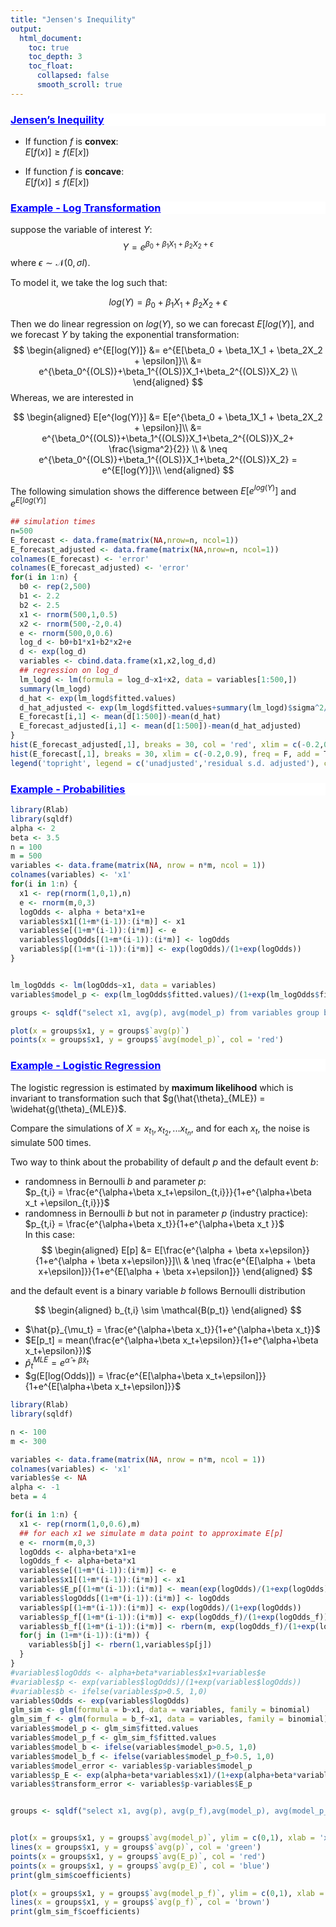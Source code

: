 ```yaml
---
title: "Jensen's Inequility"
output:
  html_document:
    toc: true
    toc_depth: 3
    toc_float:
      collapsed: false
      smooth_scroll: true
---
```


<div style="background-color:white;color:blue;matrixOperation:20px;">
<ins>
### Jensen's Inequility
</ins>
</div>

* If function $f$ is **convex**:   
  $E[f(x)] \geq f(E[x])$

* If function $f$ is **concave**:   
  $E[f(x)] \leq f(E[x])$


<div style="background-color:white;color:blue;matrixOperation:20px;">
<ins>
### Example - Log Transformation
</ins>
</div>
suppose the variable of interest $Y$:
$$ Y = e^{\beta_0 + \beta_1X_1  + \beta_2X_2 + \epsilon}$$
where $\epsilon \sim \mathcal{N}(0, \sigma I)$.

To model it, we take the log such that:

$$log(Y) = \beta_0 + \beta_1X_1  + \beta_2X_2 + \epsilon$$

Then we do linear regression on $log(Y)$, so we can forecast $E[log(Y)]$, and we forecast $Y$ by taking the exponential transformation:
$$
\begin{aligned}
e^{E[log(Y)]} &= e^{E[\beta_0 + \beta_1X_1  + \beta_2X_2 + \epsilon]}\\
&= e^{\beta_0^{(OLS)}+\beta_1^{(OLS)}X_1+\beta_2^{(OLS)}X_2} \\
\end{aligned}
$$
Whereas, we are interested in

$$
\begin{aligned}
E[e^{log(Y)}] &= E[e^{\beta_0 + \beta_1X_1  + \beta_2X_2 + \epsilon}]\\
&= e^{\beta_0^{(OLS)}+\beta_1^{(OLS)}X_1+\beta_2^{(OLS)}X_2+ \frac{\sigma^2}{2}}  \\
& \neq e^{\beta_0^{(OLS)}+\beta_1^{(OLS)}X_1+\beta_2^{(OLS)}X_2} = e^{E[log(Y)]}\\
\end{aligned}
$$

The following simulation shows the difference between $E[e^{log(Y)}]$ and $e^{E[log(Y)]}$



```r
## simulation times
n=500
E_forecast <- data.frame(matrix(NA,nrow=n, ncol=1))
E_forecast_adjusted <- data.frame(matrix(NA,nrow=n, ncol=1))
colnames(E_forecast) <- 'error'
colnames(E_forecast_adjusted) <- 'error'
for(i in 1:n) {
  b0 <- rep(2,500)
  b1 <- 2.2
  b2 <- 2.5
  x1 <- rnorm(500,1,0.5)
  x2 <- rnorm(500,-2,0.4)
  e <- rnorm(500,0,0.6)
  log_d <- b0+b1*x1+b2*x2+e
  d <- exp(log_d)
  variables <- cbind.data.frame(x1,x2,log_d,d)
  ## regression on log_d
  lm_logd <- lm(formula = log_d~x1+x2, data = variables[1:500,])
  summary(lm_logd)
  d_hat <- exp(lm_logd$fitted.values)
  d_hat_adjusted <- exp(lm_logd$fitted.values+summary(lm_logd)$sigma^2/2)
  E_forecast[i,1] <- mean(d[1:500])-mean(d_hat)
  E_forecast_adjusted[i,1] <- mean(d[1:500])-mean(d_hat_adjusted)
}
hist(E_forecast_adjusted[,1], breaks = 30, col = 'red', xlim = c(-0.2,0.9), freq = F, main = '', xlab = 'mean(data) minus mean(model results)')
hist(E_forecast[,1], breaks = 30, xlim = c(-0.2,0.9), freq = F, add = T, col = 'blue')
legend('topright', legend = c('unadjusted','residual s.d. adjusted'), col = c('blue','red'), pt.cex=2, pch=15)
```

<div style="background-color:white;color:blue;matrixOperation:20px;">
<ins>
### Example - Probabilities
</ins>
</div>


```r
library(Rlab)
library(sqldf)
alpha <- 2
beta <- 3.5
n = 100
m = 500
variables <- data.frame(matrix(NA, nrow = n*m, ncol = 1))
colnames(variables) <- 'x1'
for(i in 1:n) {
  x1 <- rep(rnorm(1,0,1),n)
  e <- rnorm(m,0,3)
  logOdds <- alpha + beta*x1+e
  variables$x1[(1+m*(i-1)):(i*m)] <- x1
  variables$e[(1+m*(i-1)):(i*m)] <- e
  variables$logOdds[(1+m*(i-1)):(i*m)] <- logOdds
  variables$p[(1+m*(i-1)):(i*m)] <- exp(logOdds)/(1+exp(logOdds))
}


lm_logOdds <- lm(logOdds~x1, data = variables)
variables$model_p <- exp(lm_logOdds$fitted.values)/(1+exp(lm_logOdds$fitted.values))

groups <- sqldf("select x1, avg(p), avg(model_p) from variables group by 1")

plot(x = groups$x1, y = groups$`avg(p)`)
points(x = groups$x1, y = groups$`avg(model_p)`, col = 'red')

```





<div style="background-color:white;color:blue;matrixOperation:20px;">
<ins>
### Example - Logistic Regression
</ins>
</div>
The logistic regression is estimated by **maximum likelihood** which is invariant to transformation such that $g(\hat{\theta}_{MLE}) = \widehat{g(\theta)_{MLE}}$.




Compare the simulations of $X = x_{t_1}, x_{t_2},...x_{t_n}$, and for each $x_t$, the noise is simulate 500 times.

Two way to think about the probability of default $p$ and the default event $b$:

* randomness in Bernoulli $b$ and parameter $p$:  
  $p_{t,i} = \frac{e^{\alpha+\beta x_t+\epsilon_{t,i}}}{1+e^{\alpha+\beta x_t +\epsilon_{t,i}}}$
* randomness in Bernoulli $b$ but not in parameter $p$ (industry practice):  
  $p_{t,i} = \frac{e^{\alpha+\beta x_t}}{1+e^{\alpha+\beta x_t }}$  
  In this case:  
  $$
  \begin{aligned}
  E[p] &= E[\frac{e^{\alpha + \beta x+\epsilon}}{1+e^{\alpha + \beta x+\epsilon}}]\\
  & \neq \frac{e^{E[\alpha + \beta x+\epsilon]}}{1+e^{E[\alpha + \beta x+\epsilon]}}
  \end{aligned}
  $$

and the default event is a binary variable $b$ follows Bernoulli distribution

$$
\begin{aligned}
b_{t,i} \sim \mathcal{B(p_t)}
\end{aligned}
$$


* $\hat{p}_{\mu_t} = \frac{e^{\alpha+\beta x_t}}{1+e^{\alpha+\beta x_t}}$
* $E[p_t] = mean(\frac{e^{\alpha+\beta x_t+\epsilon}}{1+e^{\alpha+\beta x_t+\epsilon}})$
* $\hat{p}_t^{MLE} = e^{\hat{\alpha}+\hat{\beta} x_t}$
* $g(E[log(Odds)]) = \frac{e^{E[\alpha+\beta x_t+\epsilon]}}{1+e^{E[\alpha+\beta x_t+\epsilon]}}$





```r
library(Rlab)
library(sqldf)

n <- 100
m <- 300

variables <- data.frame(matrix(NA, nrow = n*m, ncol = 1))
colnames(variables) <- 'x1'
variables$e <- NA
alpha <- -1
beta = 4

for(i in 1:n) {
  x1 <- rep(rnorm(1,0,0.6),m)
  ## for each x1 we simulate m data point to approximate E[p]
  e <- rnorm(m,0,3)
  logOdds <- alpha+beta*x1+e
  logOdds_f <- alpha+beta*x1
  variables$e[(1+m*(i-1)):(i*m)] <- e
  variables$x1[(1+m*(i-1)):(i*m)] <- x1
  variables$E_p[(1+m*(i-1)):(i*m)] <- mean(exp(logOdds)/(1+exp(logOdds)))
  variables$logOdds[(1+m*(i-1)):(i*m)] <- logOdds
  variables$p[(1+m*(i-1)):(i*m)] <- exp(logOdds)/(1+exp(logOdds))
  variables$p_f[(1+m*(i-1)):(i*m)] <- exp(logOdds_f)/(1+exp(logOdds_f))
  variables$b_f[(1+m*(i-1)):(i*m)] <- rbern(m, exp(logOdds_f)/(1+exp(logOdds_f)))
  for(j in (1+m*(i-1)):(i*m)) {
    variables$b[j] <- rbern(1,variables$p[j])
  }
}
#variables$logOdds <- alpha+beta*variables$x1+variables$e
#variables$p <- exp(variables$logOdds)/(1+exp(variables$logOdds))
#variables$b <- ifelse(variables$p>0.5, 1,0)
variables$Odds <- exp(variables$logOdds)
glm_sim <- glm(formula = b~x1, data = variables, family = binomial)
glm_sim_f <- glm(formula = b_f~x1, data = variables, family = binomial)
variables$model_p <- glm_sim$fitted.values
variables$model_p_f <- glm_sim_f$fitted.values
variables$model_b <- ifelse(variables$model_p>0.5, 1,0)
variables$model_b_f <- ifelse(variables$model_p_f>0.5, 1,0)
variables$model_error <- variables$p-variables$model_p
variables$p_E <- exp(alpha+beta*variables$x1)/(1+exp(alpha+beta*variables$x1))
variables$transform_error <- variables$p-variables$E_p


groups <- sqldf("select x1, avg(p), avg(p_f),avg(model_p), avg(model_p_f), avg(p_E), avg(E_p), sum(b), sum(model_b), count(*), sum(model_b)/count(*) as model_pd, sum(b)/count(*) as pd, sum(p-model_p) as model_error from variables group by 1")


plot(x = groups$x1, y = groups$`avg(model_p)`, ylim = c(0,1), xlab = 'x1', ylab = '')
lines(x = groups$x1, y = groups$`avg(p)`, col = 'green')
points(x = groups$x1, y = groups$`avg(E_p)`, col = 'red')
points(x = groups$x1, y = groups$`avg(p_E)`, col = 'blue')
print(glm_sim$coefficients)
```

```r
plot(x = groups$x1, y = groups$`avg(model_p_f)`, ylim = c(0,1), xlab = 'x1', ylab = '')
lines(x = groups$x1, y = groups$`avg(p_f)`, col = 'brown')
print(glm_sim_f$coefficients)
```

